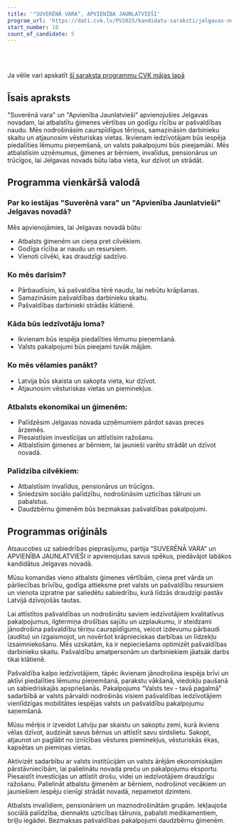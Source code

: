 ```yaml
---
title: '"SUVERĒNĀ VARA", APVIENĪBA JAUNLATVIEŠI'
program_url: 'https://dati.cvk.lv/PV2025/kandidatu-saraksti/jelgavas-novads/suverena-vara-apvieniba-jaunlatviesi'
start_number: 10
count_of_candidate: 5
---
```



<Badge text="Ģimenes vērtības" variant="note" size="small" /> <Badge text="Pašvaldību caurspīdīgums" variant="note" size="small" /> <Badge text="Iedzīvotāju līdzdalība" variant="note" size="small" /> <Badge text="Vēstures pieminekļu saglabāšana" variant="note" size="small" /> <Badge text="Atbalsts sociāli neaizsargātajiem" variant="note" size="small" />

<br/><br/> 

<Card title='Šis ir mākslīga intelekta ģenerēts apraksts' icon='starlight'>
    Ja vēlie vari apskatīt <a href={frontmatter.program_url} target='_blank'>šī saraksta programmu CVK mājas lapā</a>
    </Card>

## Īsais apraksts

"Suverēnā vara" un "Apvienība Jaunlatvieši" apvienojušies Jelgavas novadam, lai atbalstītu ģimenes vērtības un godīgu rīcību ar pašvaldības naudu. Mēs nodrošināsim caurspīdīgus tēriņus, samazināsim darbinieku skaitu un atjaunosim vēsturiskas vietas. Ikvienam iedzīvotājam būs iespēja piedalīties lēmumu pieņemšanā, un valsts pakalpojumi būs pieejamāki. Mēs atbalstīsim uzņēmumus, ģimenes ar bērniem, invalīdus, pensionārus un trūcīgos, lai Jelgavas novads būtu laba vieta, kur dzīvot un strādāt.

## Programma vienkāršā valodā

### Par ko iestājas "Suverēnā vara" un "Apvienība Jaunlatvieši" Jelgavas novadā?

Mēs apvienojāmies, lai Jelgavas novadā būtu:

*   Atbalsts ģimenēm un cieņa pret cilvēkiem.
*   Godīga rīcība ar naudu un resursiem.
*   Vienoti cilvēki, kas draudzīgi sadzīvo.

### Ko mēs darīsim?

*   Pārbaudīsim, kā pašvaldība tērē naudu, lai nebūtu krāpšanas.
*   Samazināsim pašvaldības darbinieku skaitu.
*   Pašvaldības darbinieki strādās klātienē.

### Kāda būs iedzīvotāju loma?

*   Ikvienam būs iespēja piedalīties lēmumu pieņemšanā.
*   Valsts pakalpojumi būs pieejami tuvāk mājām.

### Ko mēs vēlamies panākt?

*   Latvija būs skaista un sakopta vieta, kur dzīvot.
*   Atjaunosim vēsturiskas vietas un pieminekļus.

### Atbalsts ekonomikai un ģimenēm:

*   Palīdzēsim Jelgavas novada uzņēmumiem pārdot savas preces ārzemēs.
*   Piesaistīsim investīcijas un attīstīsim ražošanu.
*   Atbalstīsim ģimenes ar bērniem, lai jaunieši varētu strādāt un dzīvot novadā.

### Palīdzība cilvēkiem:

*   Atbalstīsim invalīdus, pensionārus un trūcīgos.
*   Sniedzsim sociālo palīdzību, nodrošināsim uzticības tālruni un pabalstus.
*   Daudzbērnu ģimenēm būs bezmaksas pašvaldības pakalpojumi.

## Programmas oriģināls

Atsaucoties uz sabiedrības pieprasījumu, partija “SUVERĒNĀ VARA” un APVIENĪBA JAUNLATVIEŠI ir apvienojušas savus spēkus, piedāvājot labākos kandidātus Jelgavas novadā.

Mūsu komandas vieno atbalsts ģimenes vērtībām, cieņa pret vārda un pārliecības brīvību, godīga attieksme pret valsts un pašvaldību resursiem un vienota izpratne par saliedētu sabiedrību, kurā līdzās draudzīgi pastāv Latvijā dzīvojošās tautas.

Lai attīstītos pašvaldības un nodrošinātu saviem iedzīvotājiem kvalitatīvus pakalpojumus, ilgtermiņa drošības sajūtu un uzplaukumu, ir steidzami jānodrošina pašvaldību tēriņu caurspīdīgums, veicot izdevumu pārbaudi (auditu) un izgaismojot, un novēršot krāpnieciskas darbības un līdzekļu izsaimniekošanu. Mēs uzskatām, ka ir nepieciešams optimizēt pašvaldības darbinieku skaitu. Pašvaldību amatpersonām un darbiniekiem jāatsāk darbs tikai klātienē.

Pašvaldība kalpo iedzīvotājiem, tāpēc ikvienam jānodrošina iespēja brīvi un aktīvi piedalīties lēmumu pieņemšanā, parakstu vākšanā, viedokļu paušanā un sabiedriskajās apspriešanās. Pakalpojums “Valsts tev - tavā pagalmā” sadarbībā ar valsts pārvaldi nodrošinās visiem pašvaldības iedzīvotājiem vienlīdzīgas mobilitātes iespējas valsts un pašvaldību pakalpojumu saņemšanā.

Mūsu mērķis ir izveidot Latviju par skaistu un sakoptu zemi, kurā ikviens vēlas dzīvot, audzināt savus bērnus un attīstīt savu sirdslietu. Sakopt, atjaunot un paglābt no iznīcības vēstures pieminekļus, vēsturiskās ēkas, kapsētas un piemiņas vietas.

Aktivizēt sadarbību ar valsts institūcijām un valsts ārējām ekonomiskajām pārstāvniecībām, lai palielinātu novada preču un pakalpojumu eksportu. Piesaistīt investīcijas un attīstīt drošu, videi un iedzīvotājiem draudzīgu ražošanu. Palielināt atbalstu ģimenēm ar bērniem, nodrošinot vecākiem un jauniešiem iespēju cienīgi strādāt novadā, nepametot dzimteni.

Atbalsts invalīdiem, pensionāriem un maznodrošinātām grupām. Iekļaujoša sociālā palīdzība, diennakts uzticības tālrunis, pabalsti medikamentiem, briļļu iegādei. Bezmaksas pašvaldības pakalpojumi daudzbērnu ģimenēm.
